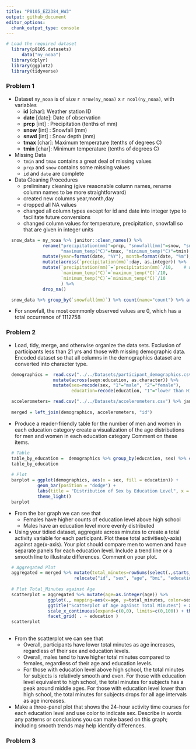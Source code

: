 ```yaml
---
title: "P8105_EZ2384_HW3"
output: github_document
editor_options: 
  chunk_output_type: console
---
```


```r
# Load the required dataset
  library(p8105.datasets)
      data("ny_noaa")
  library(dplyr)
  library(ggplot2)
  library(tidyverse)
```

### Problem 1

  - Dataset `ny_noaa` is of size `r nrow(ny_noaa)` x  `r ncol(ny_noaa)`, with variables
      - **id**    [char]: Weather station ID
      - **date**  [date]: Date of observation
      - **prcp**  [int] : Precipitation (tenths of mm)
      - **snow**  [int] : Snowfall (mm)
      - **snwd**  [int] : Snow depth (mm)
      - **tmax**  [char]: Maximum temperature (tenths of degrees C)
      - **tmin**  [char]: Minimum temperature (tenths of degrees C)
  - Missing Data
      - `tmin` and `tmax` contains a great deal of missing values
      - `prcp` and `snow` contains some missing values
      - `id` and `date` are complete

  - Data Cleaning Procedures
      - preliminary cleaning (give reasonable column names, rename column names to be more straightforward)
      - created new columns year,month,day 
      - dropped all NA values 
      - changed all column types except for id and date into integer type to facilitate future conversions
      - changed column values for temperature, precipitation, snowfall so that are given in integer units
      
```r

  snow_data = ny_noaa %>% janitor::clean_names() %>% 
              rename("precipitation(mm)"=prcp, "snowfall(mm)"=snow, "snow_depth(mm)"=snwd, 
                     "maximum_temp(°C)"=tmax, "minimum_temp(°C)"=tmin) %>%
              mutate(year=format(date, "%Y"), month=format(date, "%m"), day=format(date, "%d")) %>%
              mutate(across(`precipitation(mm)`:day, as.integer)) %>%
              mutate(`precipitation(mm)`=`precipitation(mm)`/10,    # use the escape character `` for columns containing special chars
                     `maximum_temp(°C)`=`maximum_temp(°C)`/10,
                     `minimum_temp(°C)`=`minimum_temp(°C)`/10
                     ) %>%   
              drop_na()

  snow_data %>% group_by(`snowfall(mm)`) %>% count(name="count") %>% arrange(desc(count))

```

  - For snowfall, the most commonly observed values are 0, which has a total occurrence of 1112758
  
### Problem 2

  *  Load, tidy, merge, and otherwise organize the data sets.
     Exclusion of participants less than 21 yrs and those with missing demographic data.
     Encoded dataset so that all columns in the demographics dataset are converted into character type.

```r
  demographics =  read.csv("../../Datasets/participant_demographics.csv", skip=4) %>% janitor::clean_names() %>% filter(age>=21) %>%
                  mutate(across(seqn:education, as.character)) %>%  
                  mutate(sex=recode(sex, "1"="male", "2"="female"), 
                         education=recode(education, "1"="lower than High School", "2"="equivalent to High School", "3"="above High School")) %>%                   rename(id=seqn) %>% drop_na()

  accelerometers= read.csv("../../Datasets/accelerometers.csv") %>% janitor::clean_names() %>% rename(id=seqn) %>% mutate(id=as.character(id))
  
  merged = left_join(demographics, accelerometers, "id")
```

  * Produce a reader-friendly table for the number of men and women in each education category
    create a visualization of the age distributions for men and women in each education category
    Comment on these items.
```r
  # Table
  table_by_education =  demographics %>% group_by(education, sex) %>% count(name="count")
  table_by_education
  
  # Plot
  barplot = ggplot(demographics, aes(x = sex, fill = education)) +
            geom_bar(position = "dodge") +
            labs(title = "Distribution of Sex by Education Level", x = "Sex", y = "Count", fill = "Education Level") +
            theme_light()
  barplot

```
  
  - From the bar graph we can see that
    - Females have higher counts of education level above high school
    - Males have an education level more evenly distributed
  
  * Using your tidied dataset, aggregate across minutes to create a total activity variable for each participant.
    Plot these total activities(y-axis) against age(x-axis).
    Your plot should compare men to women and have separate panels for each education level.
    Include a trend line or a smooth line to illustrate differences.
    Comment on your plot.
    
```r
  # Aggregated Plot
  aggregated = merged %>% mutate(total_minutes=rowSums(select(.,starts_with("min")))) %>% 
                          relocate("id", "sex", "age", "bmi", "education", "total_minutes")
  
  # Plot Total_Minutes against Age
  scatterplot = aggregated %>% mutate(age=as.integer(age)) %>%
                ggplot(., mapping=aes(x=age, y=total_minutes, color=sex)) + geom_point(na.rm=TRUE, size=1) + theme_light() +
                ggtitle("Scatterplot of Age against Total Minutes") + xlab("Age") + ylab("Total Minutes")+
                scale_x_continuous(expand=c(0,0), limits=c(0,100)) + theme(plot.title = element_text(hjust=0.5)) + geom_smooth() +
                facet_grid( . ~ education )
  scatterplot
  
```
    
  - From the scatterplot we can see that
    - Overall, participants have lower total minutes as age increases, regardless of their sex and education levels.
    - Overall, males tend to have higher total minutes compared to females, regardless of their age and education levels.
    - For those with education level above high school, the total minutes for subjects is relatively smooth and even.
      For those with education level equivalent to high school, the total minutes for subjects has a peak around middle ages.
      For those with education level lower than high school, the total minutes for subjects drops for all age intervals as age increases.
    
  * Make a three-panel plot that shows the 24-hour activity time courses for each education level and use color to indicate sex.
    Describe in words any patterns or conclusions you can make based on this graph;
    including smooth trends may help identify differences.

### Problem 3

